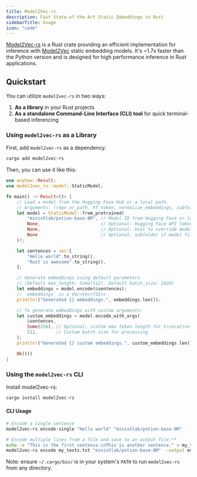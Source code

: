 ```yaml
---
title: Model2Vec-rs
description: Fast State-of-the-Art Static Embeddings in Rust
sidebarTitle: Usage
icon: "code"
---
```


[Model2Vec-rs](https://github.com/MinishLab/model2vec-rs) is a Rust crate providing an efficient implementation for inference with [Model2Vec](https://github.com/MinishLab/model2vec) static embedding models.
It's ~1.7x faster than the Python version and is designed for high performance inference in Rust applications.

## Quickstart

You can utilize `model2vec-rs` in two ways:

1.  **As a library** in your Rust projects 
2.  **As a standalone Command-Line Interface (CLI) tool** for quick terminal-based inferencing

### Using `model2vec-rs` as a Library

First, add `model2vec-rs` as a dependency:

```bash
cargo add model2vec-rs
```

Then, you can use it like this:

```rust
use anyhow::Result;
use model2vec_rs::model::StaticModel;

fn main() -> Result<()> {
    // Load a model from the Hugging Face Hub or a local path.
    // Arguments: (repo_or_path, hf_token, normalize_embeddings, subfolder_in_repo)
    let model = StaticModel::from_pretrained(
        "minishlab/potion-base-8M", // Model ID from Hugging Face or local path to model directory
        None,                       // Optional: Hugging Face API token for private models
        None,                       // Optional: bool to override model's default normalization. `None` uses model's config.
        None                        // Optional: subfolder if model files are not at the root of the repo/path
    )?;

    let sentences = vec![
        "Hello world".to_string(),
        "Rust is awesome".to_string(),
    ];

    // Generate embeddings using default parameters
    // (Default max_length: Some(512), Default batch_size: 1024)
    let embeddings = model.encode(&sentences);
    // `embeddings` is a Vec<Vec<f32>>
    println!("Generated {} embeddings.", embeddings.len());

    // To generate embeddings with custom arguments:
    let custom_embeddings = model.encode_with_args(
        &sentences,
        Some(256), // Optional: custom max token length for truncation
        512,       // Custom batch size for processing
    );
    println!("Generated {} custom embeddings.", custom_embeddings.len());

    Ok(())
}
```

### Using the `model2vec-rs` CLI

Install model2vec-rs:

```bash
cargo install model2vec-rs
```


#### CLI Usage

```bash
# Encode a single sentence
model2vec-rs encode-single "Hello world" "minishlab/potion-base-8M"

# Encode multiple lines from a file and save to an output file:**
echo -e "This is the first sentence.\nThis is another sentence." > my_texts.txt
model2vec-rs encode my_texts.txt "minishlab/potion-base-8M" --output embeddings_output.json
```

Note: ensure `~/.cargo/bin/` is in your system's `PATH` to run `model2vec-rs` from any directory.
